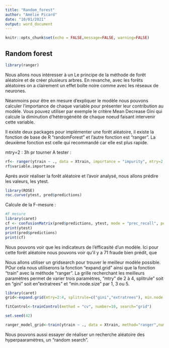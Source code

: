 ---
title: "Random_forest"
author: "Amélie Picard"
date: "10/01/2021"
output: word_document
---

```{r setup, include=FALSE}
knitr::opts_chunk$set(echo = FALSE,message=FALSE, warning=FALSE)
```

## Random forest



```{r}
library(ranger)
```


Nous allons nous intéresser à un Le principe de la méthode de forêt aléatoire et de créer plusieurs arbres. En revanche, avec les forêts aléatoires on a clairement un effet boîte noire comme avec les réseaux de neurones. 

Néanmoins pour être en mesure d’expliquer le modèle nous pouvons calculer l’importance de chaque variable pour présenter leur contribution au modèle. Vous pouvez utiliser par exemple le critère Mean Decrease Gini qui calcule la diminution d’hétérogénéité de chaque noeud faisant intervenir cette variable.

Il existe deux packages pour implémenter une forêt aléatoire, il existe la fonction de base de R "randomForest" et l'autre fonction est "ranger". La deuxième fonction est celle qui recommandé car elle est plus rapide.

mtry=2 : 3h pr tourner
A tester : 
```{r}
rf<- ranger(ytrain ~ ., data = Xtrain, importance = "impurity", mtry=2,num.tree=100)
rf$variable.importance
```


Aprés avoir réaliser la forêt aléatoire et l'avoir analysé, nous allons prédire les valeurs, les ytest.

```{r}
library(ROSE)
roc.curve(ytest, pred$predictions)
```
Calcule de la F-mesure : 

```{r}
#F mesure
library(caret)
cf <- confusionMatrix(pred$predictions, ytest, mode = "prec_recall", positive = '1')
print(ytest)
print(pred$predictions)
print(cf)
```

Nous pouvons voir que les indicateurs de l'éfficasité d'un modèle. Ici pour cette forêt aléatoire nous pouvons voir qu'il y a 71 fraude bien prédit, que 

Nous allons utiliser un gridsearch pour trouver le meilleur modèle possible. POur cela nous utiliserons la fonction "expand.grid" ainsi que la fonction "train" avec la méthode "ranger". La  grille recherchant les meilleurs paramètres permet de varier trois paramètres, "mtry" de 2 à 4, splitrule" soit en "gini" soit en"extratrees" et "min.node.size" par 1, 3 ou 5.

```{r}
library(caret)
grid<-expand.grid(mtry=2:4, splitrule=c("gini","extratrees"), min.node.size=c(1,3,5))

fitControl<-trainControl(method = "cv", number=10, search="grid")

set.seed(42)

ranger_model_grid<-train(ytrain ~ ., data = Xtrain, method="ranger",num.trees=200, trControl=fitControl, tuneGrid= grid)

```


 
Nous pouvons aussi essayer de réaliser un recherche aléatoire des hyperpaaramètres, un "random search".

